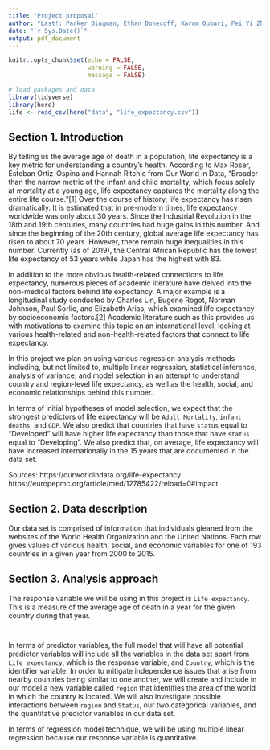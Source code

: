 ```yaml
---
title: "Project proposal"
author: "Last!: Parker Dingman, Ethan Donecoff, Karam Oubari, Pei Yi Zhuo"
date: "`r Sys.Date()`"
output: pdf_document
---
```


```r
knitr::opts_chunk$set(echo = FALSE, 
                      warning = FALSE, 
                      message = FALSE)
```

```r
# load packages and data
library(tidyverse)
library(here)
life <- read_csv(here("data", "life_expectancy.csv"))
```

## Section 1. Introduction

By telling us the average age of death in a population, life expectancy is a key metric for understanding a country's health. According to Max Roser, Esteban Ortiz-Ospina and Hannah Ritchie from Our World in Data, "Broader than the narrow metric of the infant and child mortality, which focus solely at mortality at a young age, life expectancy captures the mortality along the entire life course."[1] Over the course of history, life expectancy has risen dramatically. It is estimated that in pre-modern times, life expectancy worldwide was only about 30 years. Since the Industrial Revolution in the 18th and 19th centuries, many countries had huge gains in this number. And since the beginning of the 20th century, global average life expectancy has risen to about 70 years. However, there remain huge inequalities in this number. Currently (as of 2019), the Central African Republic has the lowest life expectancy of 53 years while Japan has the highest with 83.

In addition to the more obvious health-related connections to life expectancy, numerous pieces of academic literature have delved into the non-medical factors behind life expectancy. A major example is a longitudinal study conducted by Charles Lin, Eugene Rogot, Norman Johnson, Paul Sorlie, and Elizabeth Arias, which examined life expectancy by socioeconomic factors.[2] Academic literature such as this provides us with motivations to examine this topic on an international level, looking at various health-related and non-health-related factors that connect to life expectancy.

In this project we plan on using various regression analysis methods including, but not limited to, multiple linear regression, statistical inference, analysis of variance, and model selection in an attempt to understand country and region-level life expectancy, as well as the health, social, and economic relationships behind this number. 

In terms of initial hypotheses of model selection, we expect that the strongest predictors of life expectancy will be `Adult Mortality`, `infant deaths`, and `GDP`. We also predict that countries that have `status` equal to "Developed" will have higher life expectancy than those that have `status` equal to "Developing". We also predict that, on average, life expectancy will have increased internationally in the 15 years that are documented in the data set.

Sources: \newline
[1] https://ourworldindata.org/life-expectancy \newline
[2] https://europepmc.org/article/med/12785422/reload=0#impact


## Section 2. Data description

Our data set is comprised of information that individuals gleaned from the websites of the World Health Organization and the United Nations. Each row gives values of various health, social, and economic variables for one of 193 countries in a given year from 2000 to 2015. 


## Section 3. Analysis approach

The response variable we will be using in this project is `Life expectancy`. This is a measure of the average age of death in a year for the given country during that year.

```r

```


```r

```

In terms of predictor variables, the full model that will have all potential predictor variables will include all the variables in the data set apart from `Life expectancy`, which is the response variable, and `Country`, which is the identifier variable. In order to mitigate independence issues that arise from nearby countries being similar to one another, we will create and include in our model a new variable called `region` that identifies the area of the world in which the country is located. We will also investigate possible interactions between `region` and `Status`, our two categorical variables, and the quantitative predictor variables in our data set.

In terms of regression model technique, we will be using multiple linear regression because our response variable is quantitative.

